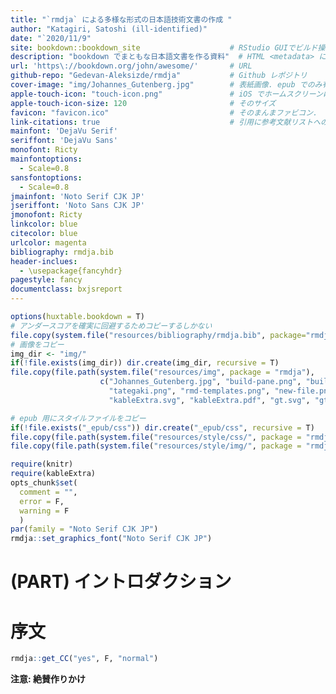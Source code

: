 ```yaml
---
title: "`rmdja` による多様な形式の日本語技術文書の作成 "
author: "Katagiri, Satoshi (ill-identified)"
date: "`2020/11/9"
site: bookdown::bookdown_site                    # RStudio GUIでビルド操作したい場合に必要
description: "bookdown でまともな日本語文書を作る資料"  # HTML <metadata> に出力されるサイト概要
url: 'https\://bookdown.org/john/awesome/'       # URL
github-repo: "Gedevan-Aleksizde/rmdja"           # Github レポジトリ
cover-image: "img/Johannes_Gutenberg.jpg"        # 表紙画像. epub でのみ有効?
apple-touch-icon: "touch-icon.png"               # iOS でホームスクリーンに登録した際に見えるもの
apple-touch-icon-size: 120                       # そのサイズ
favicon: "favicon.ico"                           # そのまんまファビコン.
link-citations: true                             # 引用に参考文献リストへのハイパーリンクをつける
mainfont: 'DejaVu Serif'
seriffont: 'DejaVu Sans'
monofont: Ricty
mainfontoptions:
  - Scale=0.8
sansfontoptions:
  - Scale=0.8
jmainfont: 'Noto Serif CJK JP'
jseriffont: 'Noto Sans CJK JP'
jmonofont: Ricty
linkcolor: blue
citecolor: blue
urlcolor: magenta
bibliography: rmdja.bib
header-inclues:
  - \usepackage{fancyhdr}
pagestyle: fancy
documentclass: bxjsreport
---
```


```r
options(huxtable.bookdown = T)
# アンダースコアを確実に回避するためコピーするしかない
file.copy(system.file("resources/bibliography/rmdja.bib", package="rmdja"), "./")
# 画像をコピー
img_dir <- "img/"
if(!file.exists(img_dir)) dir.create(img_dir, recursive = T)
file.copy(file.path(system.file("resources/img", package = "rmdja"),
                    c("Johannes_Gutenberg.jpg", "build-pane.png", "build-pane-build.png",
                      "tategaki.png", "rmd-templates.png", "new-file.png", "citr.png",
                      "kableExtra.svg", "kableExtra.pdf", "gt.svg", "gt.pdf")), img_dir)

# epub 用にスタイルファイルをコピー
if(!file.exists("_epub/css")) dir.create("_epub/css", recursive = T)
file.copy(file.path(system.file("resources/style/css/", package = "rmdja"), c("style.css", "toc.css")), "_epub/css")
file.copy(file.path(system.file("resources/style/img/", package = "rmdja"), c("caution.png", "important.png", "note.png", "tip.png", "warning.png")), "_epub/css")

require(knitr)
require(kableExtra)
opts_chunk$set(
  comment = "",
  error = F,
  warning = F
  )
par(family = "Noto Serif CJK JP")
rmdja::set_graphics_font("Noto Serif CJK JP")
```

# (PART) イントロダクション {-}

# 序文 {-}

```r
rmdja::get_CC("yes", F, "normal")
```

**注意: 絶賛作りかけ**
